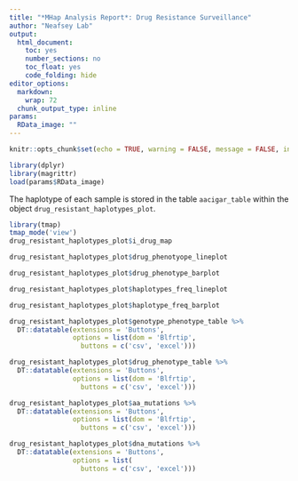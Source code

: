 ```yaml
---
title: "*MHap Analysis Report*: Drug Resistance Surveillance"
author: "Neafsey Lab"
output:
  html_document:
    toc: yes
    number_sections: no
    toc_float: yes
    code_folding: hide
editor_options:
  markdown:
    wrap: 72
  chunk_output_type: inline
params:
  RData_image: ""
---
```


```r
knitr::opts_chunk$set(echo = TRUE, warning = FALSE, message = FALSE, include = TRUE)
```

```r
library(dplyr)
library(magrittr)
load(params$RData_image)

```

The haplotype of each sample is stored in the table `aacigar_table`
within the object `drug_resistant_haplotypes_plot`.

```r
library(tmap)
tmap_mode('view')
drug_resistant_haplotypes_plot$i_drug_map
```

```r

drug_resistant_haplotypes_plot$drug_phenotyope_lineplot
```

```r
drug_resistant_haplotypes_plot$drug_phenotype_barplot
```

```r
drug_resistant_haplotypes_plot$haplotypes_freq_lineplot
```

```r


drug_resistant_haplotypes_plot$haplotype_freq_barplot

```

```r
drug_resistant_haplotypes_plot$genotype_phenotype_table %>%
  DT::datatable(extensions = 'Buttons',
                options = list(dom = 'Blfrtip',
                  buttons = c('csv', 'excel')))
```

```r
drug_resistant_haplotypes_plot$drug_phenotype_table %>%
  DT::datatable(extensions = 'Buttons',
                options = list(dom = 'Blfrtip',
                  buttons = c('csv', 'excel')))
```

```r
drug_resistant_haplotypes_plot$aa_mutations %>%
  DT::datatable(extensions = 'Buttons',
                options = list(dom = 'Blfrtip',
                  buttons = c('csv', 'excel')))
```

```r
drug_resistant_haplotypes_plot$dna_mutations %>%
  DT::datatable(extensions = 'Buttons',
                options = list(
                  buttons = c('csv', 'excel')))
```

